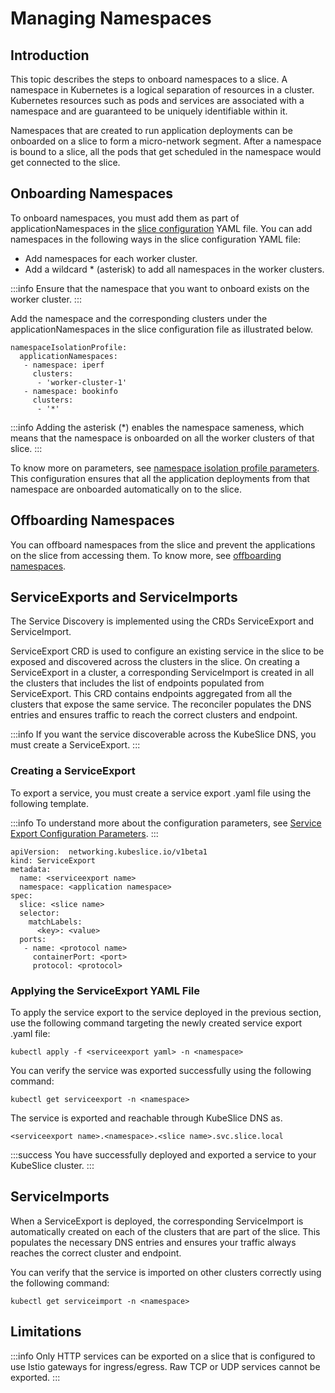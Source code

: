 # Managing Namespaces

## Introduction
This topic describes the steps to onboard namespaces to a slice. A namespace in Kubernetes 
is a logical separation of resources in a cluster. Kubernetes resources such as pods and 
services are associated with a namespace and are guaranteed to be uniquely identifiable 
within it. 

Namespaces that are created to run application deployments can be onboarded on a slice to 
form a micro-network segment. After a namespace is bound to a slice, all the pods that get 
scheduled in the namespace would get connected to the slice. 

## Onboarding Namespaces
To onboard namespaces, you must add them as part of applicationNamespaces in the [slice configuration](/versioned_docs/version-0.2.0/getting-started-with-cloud-clusters/installing-kubeslice/creating-a-slice.mdx#creating-the-slice-yaml-file) YAML file.
You can add namespaces in the following ways in the slice configuration YAML file:

- Add namespaces for each worker cluster.
- Add a wildcard * (asterisk) to add all namespaces in the worker clusters.

:::info
Ensure that the namespace that you want to onboard exists on the worker cluster.
:::

Add the namespace and the corresponding clusters under the applicationNamespaces in the slice configuration file as illustrated below.
```
namespaceIsolationProfile:
  applicationNamespaces:
   - namespace: iperf
     clusters:
      - 'worker-cluster-1'
   - namespace: bookinfo
     clusters:
      - '*'
```
:::info
Adding the asterisk (*) enables the namespace sameness, which means that the namespace 
is onboarded on all the worker clusters of that slice.
:::

To know more on parameters, see [namespace isolation profile parameters](/versioned_docs/version-0.2.0/getting-started-with-cloud-clusters/installing-kubeslice/configuration-parameters.mdx#namespace-isolation-profile-parameters).
This configuration ensures that all the application deployments from that namespace are 
onboarded automatically on to the slice.

## Offboarding Namespaces
You can offboard namespaces from the slice and prevent the applications on the slice 
from accessing them. To know more, see [offboarding namespaces](/versioned_docs/version-0.2.0/getting-started-with-cloud-clusters/uninstalling-kubeslice/offboarding-namespaces.mdx).

## ServiceExports and ServiceImports
The Service Discovery is implemented using the CRDs ServiceExport and ServiceImport.

ServiceExport CRD is used to configure an existing service in the slice to be exposed and discovered across the
clusters in the slice. On creating a ServiceExport in a cluster, a corresponding ServiceImport is created in all
the clusters that includes the list of endpoints populated from ServiceExport. This CRD contains endpoints aggregated
from all the clusters that expose the same service. The reconciler populates the DNS entries and ensures traffic
to reach the correct clusters and endpoint.

:::info
If you want the service discoverable across the KubeSlice DNS, you must create a ServiceExport.
:::

### Creating a ServiceExport
To export a service, you must create a service export .yaml file using the following template.

:::info
To understand more about the configuration parameters, see [Service Export Configuration Parameters](/versioned_docs/version-0.2.0/getting-started-with-cloud-clusters/installing-kubeslice/configuration-parameters.mdx#service-export-configuration-parameters).
:::
```
apiVersion:  networking.kubeslice.io/v1beta1
kind: ServiceExport
metadata:
  name: <serviceexport name>
  namespace: <application namespace>
spec:
  slice: <slice name>
  selector:
    matchLabels:
      <key>: <value>
  ports:
   - name: <protocol name>
     containerPort: <port>
     protocol: <protocol>
```

### Applying the ServiceExport YAML File
To apply the service export to the service deployed in the previous section, use the following command targeting
the newly created service export .yaml file:
```
kubectl apply -f <serviceexport yaml> -n <namespace>
```

You can verify the service was exported successfully using the following command:
```
kubectl get serviceexport -n <namespace>
```

The service is exported and reachable through KubeSlice DNS as.
```
<serviceexport name>.<namespace>.<slice name>.svc.slice.local
```

:::success
You have successfully deployed and exported a service to your KubeSlice cluster.
:::

## ServiceImports
When a ServiceExport is deployed, the corresponding ServiceImport is automatically created on each of the clusters
that are part of the slice. This populates the necessary DNS entries and ensures your traffic always reaches the
correct cluster and endpoint.

You can verify that the service is imported on other clusters correctly using the following command:
```
kubectl get serviceimport -n <namespace>
```
## Limitations
:::info
Only HTTP services can be exported on a slice that is configured to use Istio gateways for ingress/egress.
Raw TCP or UDP services cannot be exported.
:::
